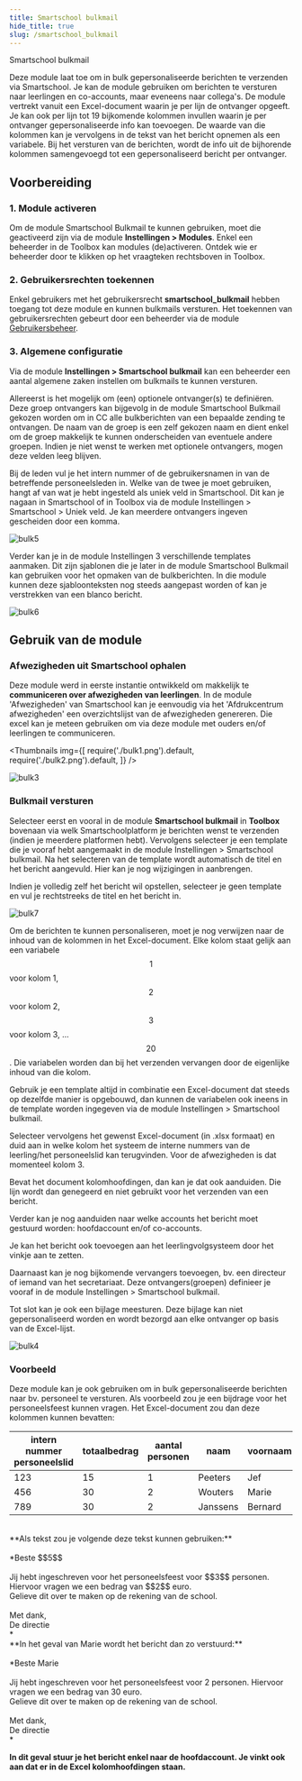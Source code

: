 ```yaml
---
title: Smartschool bulkmail 
hide_title: true 
slug: /smartschool_bulkmail
---
```


<ImageTitle img="smsbulk.png">Smartschool bulkmail</ImageTitle>

Deze module laat toe om in bulk gepersonaliseerde berichten te verzenden via Smartschool. Je kan de module gebruiken om berichten te versturen naar leerlingen en co-accounts, maar eveneens naar collega's. De module vertrekt vanuit een Excel-document waarin je per lijn de ontvanger opgeeft. Je kan ook per lijn tot 19 bijkomende kolommen invullen waarin je per ontvanger gepersonaliseerde info kan toevoegen. De waarde van die kolommen kan je vervolgens in de tekst van het bericht opnemen als een variabele. Bij het versturen van de berichten, wordt de info uit de bijhorende kolommen samengevoegd tot een gepersonaliseerd bericht per ontvanger.  

## Voorbereiding

### 1. Module activeren

Om de module Smartschool Bulkmail te kunnen gebruiken, moet die geactiveerd zijn via de module **Instellingen > Modules**. Enkel een beheerder in de Toolbox kan modules (de)activeren. Ontdek wie er beheerder door te klikken op het vraagteken rechtsboven in Toolbox. 

### 2. Gebruikersrechten toekennen

Enkel gebruikers met het gebruikersrecht **smartschool_bulkmail** hebben toegang tot deze module en kunnen bulkmails versturen. Het toekennen van gebruikersrechten gebeurt door een beheerder via de module [Gebruikersbeheer](/gebruikersbeheer).

### 3. Algemene configuratie

Via de module **Instellingen > Smartschool bulkmail** kan een beheerder een aantal algemene zaken instellen om bulkmails te kunnen versturen. 

Allereerst is het mogelijk om (een) optionele ontvanger(s) te definiëren. Deze groep ontvangers kan bijgevolg in de module Smartschool Bulkmail gekozen worden om in CC alle bulkberichten van een bepaalde zending te ontvangen. De naam van de groep is een zelf gekozen naam en dient enkel om de groep makkelijk te kunnen  onderscheiden van eventuele andere groepen. Indien je niet wenst te werken met optionele ontvangers, mogen deze velden leeg blijven. 

Bij de leden vul je het intern nummer of de gebruikersnamen in van de betreffende personeelsleden in. Welke van de twee je moet gebruiken, hangt af van wat je hebt ingesteld als uniek veld in Smartschool. Dit kan je nagaan in Smartschool of in Toolbox via de module Instellingen > Smartschool > Uniek veld. Je kan meerdere ontvangers ingeven gescheiden door een komma. 

![bulk5](./bulk5.PNG)

Verder kan je in de module Instellingen 3 verschillende templates aanmaken. Dit zijn sjablonen die je later in de module Smartschool Bulkmail kan gebruiken voor het opmaken van de bulkberichten. In die module kunnen deze sjabloonteksten nog steeds aangepast worden of kan je verstrekken van een blanco bericht. 

![bulk6](./bulk6.PNG)

## Gebruik van de module

### Afwezigheden uit Smartschool ophalen
Deze module werd in eerste instantie ontwikkeld om makkelijk te **communiceren over afwezigheden van leerlingen**. In de module 'Afwezigheden' van Smartschool kan je eenvoudig via het 'Afdrukcentrum afwezigheden' een overzichtslijst van de afwezigheden genereren. Die excel kan je meteen gebruiken om via deze module met ouders en/of leerlingen te communiceren.

<Thumbnails img={[
    require('./bulk1.png').default, 
    require('./bulk2.png').default, 
]} />

![bulk3](./bulk3.png)

### Bulkmail versturen

Selecteer eerst en vooral in de module **Smartschool bulkmail** in **Toolbox** bovenaan via welk Smartschoolplatform je berichten wenst te verzenden (indien je meerdere platformen hebt). Vervolgens selecteer je een template die je vooraf hebt aangemaakt in de module Instellingen > Smartschool bulkmail. Na het selecteren van de template wordt automatisch de titel en het bericht aangevuld. Hier kan je nog wijzigingen in aanbrengen. 

Indien je volledig zelf het bericht wil opstellen, selecteer je geen template en vul je rechtstreeks de titel en het bericht in. 

![bulk7](./bulk7.PNG)

Om de berichten te kunnen personaliseren, moet je nog verwijzen naar de inhoud van de kolommen in het Excel-document. Elke kolom staat gelijk aan een variabele $$1$$ voor kolom 1, $$2$$ voor kolom 2, $$3$$ voor kolom 3, ... $$20$$. Die variabelen worden dan bij het verzenden vervangen door de eigenlijke inhoud van die kolom.

Gebruik je een template altijd in combinatie een Excel-document dat steeds op dezelfde manier is opgebouwd, dan kunnen de variabelen ook ineens in de template worden ingegeven via de module Instellingen > Smartschool bulkmail.  

Selecteer vervolgens het gewenst Excel-document (in .xlsx formaat) en duid aan in welke kolom het systeem de interne nummers van de leerling/het personeelslid kan terugvinden. Voor de afwezigheden is dat momenteel kolom 3.

Bevat het document kolomhoofdingen, dan kan je dat ook aanduiden. Die lijn wordt dan genegeerd en niet gebruikt voor het verzenden van een bericht.

Verder kan je nog aanduiden naar welke accounts het bericht moet gestuurd worden: hoofdaccount en/of co-accounts.

Je kan het bericht ook toevoegen aan het leerlingvolgsysteem door het vinkje aan te zetten. 

Daarnaast kan je nog bijkomende vervangers toevoegen, bv. een directeur of iemand van het secretariaat. Deze ontvangers(groepen) definieer je vooraf in de module Instellingen > Smartschool bulkmail.

Tot slot kan je ook een bijlage meesturen. Deze bijlage kan niet gepersonaliseerd worden en wordt bezorgd aan elke ontvanger op basis van de Excel-lijst. 

![bulk4](./bulk4.png)

### Voorbeeld
Deze module kan je ook gebruiken om in bulk gepersonaliseerde berichten naar bv. personeel te versturen. Als voorbeeld zou je een bijdrage voor het personeelsfeest kunnen vragen. Het Excel-document zou dan deze kolommen kunnen bevatten:

|intern nummer personeelslid| totaalbedrag|aantal personen|naam|voornaam|
|---|---|---|---|---|
|123|15|1|Peeters|Jef|
|456|30|2|Wouters|Marie|
|789|30|2|Janssens|Bernard|

<br/>
**Als tekst zou je volgende deze tekst kunnen gebruiken:**<br/><br/>
        *Beste $$5$$<br/><br/>
        Jij hebt ingeschreven voor het personeelsfeest voor $$3$$ personen. Hiervoor vragen we een bedrag van $$2$$ euro.<br/>
        Gelieve dit over te maken op de rekening van de school.<br/><br/>
        Met dank,<br/>
        De directie<br/>*
<br/>
**In het geval van Marie wordt het bericht dan zo verstuurd:**<br/><br/>
        *Beste Marie<br/><br/>
        Jij hebt ingeschreven voor het personeelsfeest voor 2 personen. Hiervoor vragen we een bedrag van 30 euro.<br/>
        Gelieve dit over te maken op de rekening van de school.<br/><br/>
        Met dank,<br/>
        De directie<br/>*


**In dit geval stuur je het bericht enkel naar de hoofdaccount. Je vinkt ook aan dat er in de Excel kolomhoofdingen staan.**